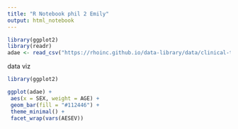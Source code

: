```yaml
---
title: "R Notebook phil 2 Emily"
output: html_notebook
---
```




```r
library(ggplot2)
library(readr)
adae <- read_csv("https://rhoinc.github.io/data-library/data/clinical-trials/adam/adae.csv")
```


data viz

```r

library(ggplot2)

ggplot(adae) +
 aes(x = SEX, weight = AGE) +
 geom_bar(fill = "#112446") +
 theme_minimal() +
 facet_wrap(vars(AESEV))

```

